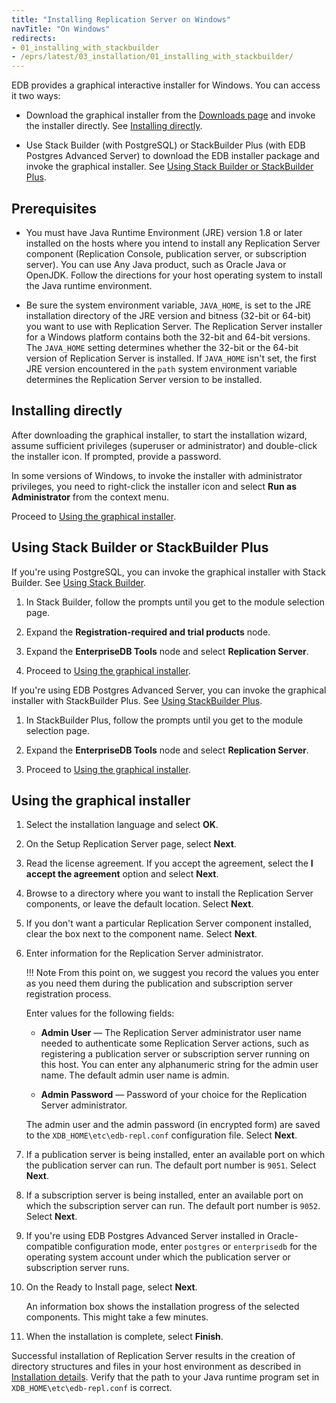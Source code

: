 ```yaml
---
title: "Installing Replication Server on Windows"
navTitle: "On Windows"
redirects:
- 01_installing_with_stackbuilder
- /eprs/latest/03_installation/01_installing_with_stackbuilder/
---
```


<div id="installing_with_stackbuilder" class="registered_link"></div>

EDB provides a graphical interactive installer for Windows. You can access it two ways:

- Download the graphical installer from the [Downloads page](https://www.enterprisedb.com/software-downloads-postgres#replication-server) and invoke the installer directly. See [Installing directly](/eprs/latest/installing/windows/#installing-directly).

- Use Stack Builder (with PostgreSQL) or StackBuilder Plus (with EDB Postgres Advanced Server) to download the EDB installer package and invoke the graphical installer. See [Using Stack Builder or StackBuilder Plus](/eprs/latest/installing/windows/#using-stack-builder-or-stackbuilder-plus).


## Prerequisites

- You must have Java Runtime Environment (JRE) version 1.8 or later installed on the hosts where you intend to install any Replication Server component (Replication Console, publication server, or subscription server). You can use Any Java product, such as Oracle Java or OpenJDK. Follow the directions for your host operating system to install the Java runtime environment.

- Be sure the system environment variable, `JAVA_HOME`, is set to the JRE installation directory of the JRE version and bitness (32-bit or 64-bit) you want to use with Replication Server. The Replication Server installer for a Windows platform contains both the 32-bit and 64-bit versions. The `JAVA_HOME` setting determines whether the 32-bit or the 64-bit version of Replication Server is installed. If `JAVA_HOME` isn't set, the first JRE version encountered in the `path` system environment variable determines the Replication Server version to be installed.


## Installing directly

After downloading the graphical installer, to start the installation wizard, assume sufficient privileges (superuser or administrator) and double-click the installer icon. If prompted, provide a password.

In some versions of Windows, to invoke the installer with administrator privileges, you need to right-click the installer icon and select **Run as Administrator** from the context menu.

Proceed to [Using the graphical installer](#using-the-graphical-installer).

## Using Stack Builder or StackBuilder Plus

If you're using PostgreSQL, you can invoke the graphical installer with Stack Builder. See [Using Stack Builder](https://www.enterprisedb.com/docs/supported-open-source/postgresql/installing/03_using_stackbuilder/). 

1. In Stack Builder, follow the prompts until you get to the module selection page.

1. Expand the **Registration-required and trial products** node. 

1. Expand the **EnterpriseDB Tools** node and select **Replication Server**. 

1. Proceed to [Using the graphical installer](#using-the-graphical-installer).

If you're using EDB Postgres Advanced Server, you can invoke the graphical installer with StackBuilder Plus. See [Using StackBuilder Plus](/epas/latest/installing/windows/installing_advanced_server_with_the_interactive_installer/using_stackbuilder_plus/). 

1. In StackBuilder Plus, follow the prompts until you get to the module selection page. 

1. Expand the **EnterpriseDB Tools** node and select **Replication Server**. 

1. Proceed to [Using the graphical installer](#using-the-graphical-installer).

## Using the graphical installer 

1. Select the installation language and select **OK**.

1. On the Setup Replication Server page, select **Next**.

1. Read the license agreement. If you accept the agreement, select the **I accept the agreement** option and select **Next**.

1. Browse to a directory where you want to install the Replication Server components, or leave the default location. Select **Next**.

1. If you don't want a particular Replication Server component installed, clear the box next to the component name. Select **Next**.

1. Enter information for the Replication Server administrator.

   !!! Note
       From this point on, we suggest you record the values you enter as you need them during the publication and subscription server registration process.

   Enter values for the following fields:

    -   **Admin User** &mdash; The Replication Server administrator user name needed to authenticate some Replication Server actions, such as registering a publication server or subscription server running on this host. You can enter any alphanumeric string for the admin user name. The default admin user name is admin.

   -   **Admin Password** &mdash; Password of your choice for the Replication Server administrator.

   The admin user and the admin password (in encrypted form) are saved to the `XDB_HOME\etc\edb-repl.conf` configuration file. Select **Next**.

1. If a publication server is being installed, enter an available port on which the publication server can run. The default port number is `9051`. Select **Next**.

1. If a subscription server is being installed, enter an available port on which the subscription server can run. The default port number is `9052`. Select **Next**.

1. If you're using EDB Postgres Advanced Server installed in Oracle-compatible configuration mode, enter `postgres` or `enterprisedb` for the operating system account under which the publication server or subscription server runs.

1. On the Ready to Install page, select **Next**.

   An information box shows the installation progress of the selected components. This might take a few minutes.

1. When the installation is complete, select **Finish**.

Successful installation of Replication Server results in the creation of directory structures and files in your host environment as described in [Installation details](installation_details). Verify that the path to your Java runtime program set in `XDB_HOME\etc\edb-repl.conf` is correct.
